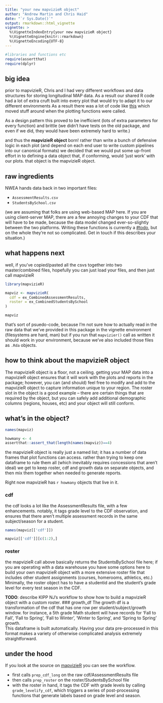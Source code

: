 ```yaml
---
title: "your new mapvizieR object"
author: "Andrew Martin and Chris Haid"
date: "`r Sys.Date()`"
output: rmarkdown::html_vignette
vignette: >
  %\VignetteIndexEntry{your new mapvizieR object}
  %\VignetteEngine{knitr::rmarkdown}
  %\VignetteEncoding{UTF-8}
---
```

```r
#libraries and functions etc
require(assertthat)
require(dplyr)
```

## big idea
prior to mapvizieR, Chris and I had very different workflows and data structures for storing longitudinal MAP data.  As a result our shared R code had a lot of extra cruft built into every plot that would try to adapt it to our different environments  As a result there was a lot of code like [this](https://github.com/almartin82/MAP-visuals/blob/2daa2dc47aa5afb84bc85e992657aaa9018b5e85/R/becca_plot.R#L59) which moved stuff around when the plotting functions were called.

As a design pattern this proved to be inefficient (lots of extra parameters for every function) and brittle (we didn't have tests on the old package, and even if we did, they would have been extremely hard to write.)

and thus the **mapvizieR object** born!  rather than write a bunch of defensive logic in each plot (and depend on each end user to write custom pipelines into our canonical formats) we decided that we would put some up-front effort in to defining a data object that, if conforming, would 'just work' with our plots.  that object is the mapvizieR object.

## raw ingredients

NWEA hands data back in two important files:

  - `AssessmentResults.csv`
  - `StudentsBySchool.csv`
  
(we are assuming that folks are using web-based MAP here.  If you are using client-server MAP, there are a few annoying changes to your CDF that will have to be made, because the data model changed ever-so-slightly between the two platforms.  Writing these functions is currently a [#todo](https://github.com/almartin82/mapvizieR/issues/37), but on the whole they're not so complicated.  Get in touch if this describes your situation.)
  
## what happens next

well, if you've copied/pasted all the csvs together into two master/combined files, hopefully you can just load your files, and then just call mapvizieR 

```r
library(mapvizieR)

mapviz <- mapvizieR(
  cdf = ex_CombinedAssessmentResults,
  roster = ex_CombinedStudentsBySchool
)

mapviz

```

that's sort of psuedo-code, because I'm not sure how to actually read in the raw data that we've provided in this package in the vignette environment (filesystems are hard, man) but if you run that `mapvizier()` call as written it should work in your environment, because we've also included those files as `.Rda` objects.

## how to think about the mapvizieR object
The mapvizieR object is a floor, not a ceiling.  getting your MAP data into a mapvizieR object ensures that it will work with the plots and reports in the package; however, you can (and should) feel free to modify and add to the mapvizieR object to capture information unique to your region.  The roster slot in the object is a good example -- there are certain things that are required by the object, but you can safely add additional demographic columns (regions, houses, etc) and your object will still conform.

## what's in the object?

```r
names(mapviz)
```

```r
howmany <- 4
assertthat::assert_that(length(names(mapviz))==4)
```

the mapvizieR object is really just a named list; it has a number of data frames that plot functions can access.  rather than trying to keep one dataframe to rule them all (which inevitably requires concessions that aren't ideal) we get to keep roster, cdf and growth data on separate objects, and then mix them together when needed to generate reports.

Right now mapvizieR has `r howmany` objects that live in it. 

### cdf
the cdf looks a lot like the AssessmentResults file, with a few enhancements.  notably, it tags grade level to the CDF observation, and ensures that there aren't multiple assessment records in the same subject/season for a student.

```r

names(mapviz[['cdf']])

mapviz[['cdf']][c(1:2),]

```

### roster
the mapvizieR call above basically returns the StudentsBySchool file here; if you are operating with a data warehouse you have some options here to build your own mapvizieR object with a more extensive roster file that includes other student assignments (courses, homerooms, athletics, etc.)  Minimally, the roster object has to have a studentid and the student's grade level for every test season in the CDF. 

**TODO**: describe KIPP NJ's workflow to show how to build a mapvizieR object with a custom roster.
### growth_df
The growth df is a transformation of the cdf that has one row per student/subject/growth window.  for instance, a 5th grade Math student will have records for 'Fall to Fall', 'Fall to Spring', 'Fall to Winter', 'Winter to Spring', and 'Spring to Spring' growth.  
This dataframe is built automatically.  Having your data pre-processed in this format makes a variety of otherwise complicated analysis extremely straightforward.

## under the hood

If you look at the source on [mapvizieR](https://github.com/almartin82/mapvizieR/blob/master/R/mapvizieR_object.R#L23) you can see the workflow.

- first calls `prep_cdf_long` on the raw cdf/AssessmentResults file
- then calls `prep_roster` on the roster/StudentsBySchool file
- with the roster in hand, it tags the CDF with grade levels by calling `grade_levelify_cdf`, which triggers a series of post-processing functions that generate labels based on grade level and season.


